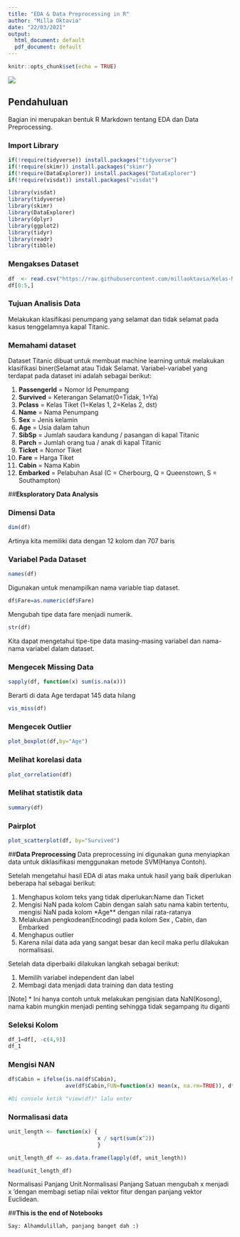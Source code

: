 ---
title: "EDA & Data Preprocessing in R"
author: "Milla Oktavia"
date: "22/03/2021"
output:
  html_document: default
  pdf_document: default
---

```{r setup, include=FALSE}
knitr::opts_chunk$set(echo = TRUE)
```

![](D:/Milik milla/PSDS/Kelas Mahir/KM01 Header Notebook.png)

## **Pendahuluan**
Bagian ini merupakan bentuk R Markdown tentang EDA dan Data Preprocessing.

### Import Library
```{r}
if(!require(tidyverse)) install.packages("tidyverse")
if(!require(skimr)) install.packages("skimr")
if(!require(DataExplorer)) install.packages("DataExplorer")
if(!require(visdat)) install.packages("visdat")

library(visdat)
library(tidyverse)
library(skimr)
library(DataExplorer)
library(dplyr)
library(ggplot2)
library(tidyr)
library(readr)
library(tibble)
```
### Mengakses Dataset

```{r}
df  <- read.csv("https://raw.githubusercontent.com/millaoktavia/Kelas-Mahir-Pejuang-Data-2.0/main/titanic_modify.csv",sep=';', stringsAsFactors = T)
df[0:5,]
```

### Tujuan Analisis Data
Melakukan klasifikasi penumpang yang selamat dan tidak selamat pada kasus tenggelamnya kapal Titanic.



### Memahami dataset

Dataset Titanic dibuat untuk membuat machine learning untuk melakukan klasifikasi biner(Selamat atau Tidak Selamat. Variabel-variabel yang terdapat pada dataset ini adalah sebagai berikut:

1. **PassengerId** = Nomor Id Penumpang 
2. **Survived** = Keterangan Selamat(0=Tidak, 1=Ya)
3. **Pclass** = Kelas Tiket (1=Kelas 1, 2=Kelas 2, dst)
4. **Name** = Nama Penumpang
5. **Sex** = Jenis kelamin
6. **Age** = Usia dalam tahun
7. **SibSp** = Jumlah saudara kandung / pasangan di kapal Titanic
8. **Parch** = Jumlah orang tua / anak di kapal Titanic
9. **Ticket** = Nomor Tiket
10. **Fare** = Harga Tiket
11. **Cabin** = Nama Kabin
12. **Embarked** = Pelabuhan Asal (C = Cherbourg, Q = Queenstown, S = Southampton)

##**Eksploratory Data Analysis**

### Dimensi Data
```{r}
dim(df)
```
Artinya kita memiliki data dengan 12 kolom dan 707 baris

### Variabel Pada Dataset

```{r}
names(df)
```
Digunakan untuk menampilkan nama variable tiap dataset.

```{r}
df$Fare=as.numeric(df$Fare)
```
Mengubah tipe data fare menjadi numerik.

```{r}
str(df)
```
Kita dapat mengetahui tipe-tipe data masing-masing variabel dan nama-nama variabel dalam dataset.

### Mengecek Missing Data
```{r}
sapply(df, function(x) sum(is.na(x)))
```

Berarti di data Age terdapat 145 data hilang
```{r}
vis_miss(df)
```

### Mengecek Outlier
```{r}
plot_boxplot(df,by="Age")
```

### Melihat korelasi data
```{r}
plot_correlation(df)
```
### Melihat statistik data
```{r}
summary(df)
```

### Pairplot
```{r}
plot_scatterplot(df, by="Survived")
```
##**Data Preprocessing**
Data preprocessing ini digunakan guna menyiapkan data untuk diklasifikasi menggunakan metode SVM(Hanya Contoh).

Setelah mengetahui hasil EDA di atas maka untuk hasil yang baik diperlukan beberapa hal sebagai berikut:

1. Menghapus kolom teks yang tidak diperlukan:Name dan Ticket
2. Mengisi NaN pada kolom Cabin dengan salah satu nama kabin tertentu, mengisi NaN pada    kolom *Age** dengan nilai rata-ratanya
3. Melakukan pengkodean(Encoding) pada kolom Sex , Cabin, dan Embarked
4. Menghapus outlier
5. Karena nilai data ada yang sangat besar dan kecil maka perlu dilakukan normalisasi.

Setelah data diperbaiki dilakukan langkah sebagai berikut:

1. Memilih variabel independent dan label
2. Membagi data menjadi data training dan data testing

[Note] * Ini hanya contoh untuk melakukan pengisian data NaN(Kosong), nama kabin mungkin menjadi penting sehingga tidak segampang itu diganti

### Seleksi Kolom
```{r}
df_1=df[, -c(4,9)]
df_1
```
### Mengisi NAN

```{r}
df$Cabin = ifelse(is.na(df$Cabin),
                  ave(df$Cabin,FUN=function(x) mean(x, na.rm=TRUE)), df$Cabin)

#Di console ketik "view(df)" lalu enter
```

### Normalisasi data
```{r}
unit_length <- function(x) {
                            x / sqrt(sum(x^2))
                            }

unit_length_df <- as.data.frame(lapply(df, unit_length))

head(unit_length_df)
```
Normalisasi Panjang Unit.Normalisasi Panjang Satuan mengubah x menjadi x 'dengan membagi setiap nilai vektor fitur dengan panjang vektor Euclidean.



##**This is the end of Notebooks**

`Say: Alhamdulillah, panjang banget dah :)`


